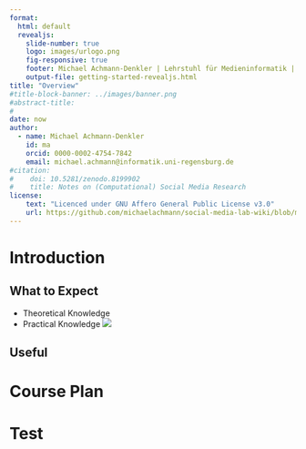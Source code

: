 ```yaml
---
format: 
  html: default
  revealjs: 
    slide-number: true
    logo: images/urlogo.png
    fig-responsive: true
    footer: Michael Achmann-Denkler | Lehrstuhl für Medieninformatik | Universität Regensburg | WiSe 2023 / 24
    output-file: getting-started-revealjs.html
title: "Overview"
#title-block-banner: ../images/banner.png
#abstract-title:
# 
date: now
author:
  - name: Michael Achmann-Denkler
    id: ma
    orcid: 0000-0002-4754-7842
    email: michael.achmann@informatik.uni-regensburg.de
#citation:
#    doi: 10.5281/zenodo.8199902
#    title: Notes on (Computational) Social Media Research
license:
    text: "Licenced under GNU Affero General Public License v3.0"
    url: https://github.com/michaelachmann/social-media-lab-wiki/blob/main/LICENSE
---
```


# Introduction

## What to Expect
- Theoretical Knowledge
- Practical Knowledge
![](../images/banner.png)


## Useful 

# Course Plan

# Test